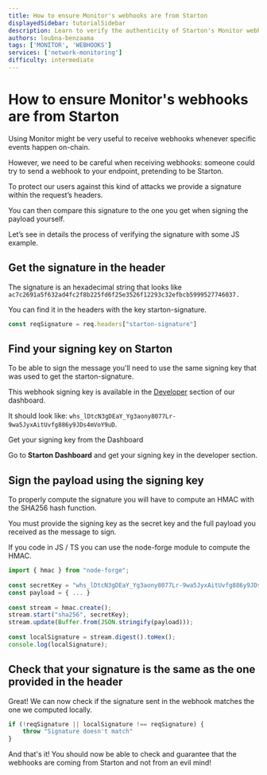 ```yaml
---
title: How to ensure Monitor's webhooks are from Starton
displayedSidebar: tutorialSidebar
description: Learn to verify the authenticity of Starton's Monitor webhooks in your applications by comparing the provided signature in the request headers with the one you compute using the signing key from Starton's dashboard, ensuring the webhook's integrity and source.
authors: loubna-benzaama
tags: ['MONITOR', 'WEBHOOKS']
services: ['network-monitoring']
difficulty: intermediate
---
```



# How to ensure Monitor's webhooks are from Starton

Using Monitor might be very useful to receive webhooks whenever specific events happen on-chain.

However, we need to be careful when receiving webhooks: someone could try to send a webhook to your endpoint, pretending to be Starton.

To protect our users against this kind of attacks we provide a signature within the request’s headers.

You can then compare this signature to the one you get when signing the payload yourself.

Let’s see in details the process of verifying the signature with some JS example.

## Get the signature in the header

The signature is an hexadecimal string that looks like `ac7c2691a5f632ad4fc2f8b225fd6f25e3526f12293c32efbcb5999527746037.`

You can find it in the headers with the key starton-signature.

```jsx
const reqSignature = req.headers["starton-signature"]
```

## Find your signing key on Starton

To be able to sign the message you'll need to use the same signing key that was used to get the starton-signature.

This webhook signing key is available in the [Developer](/docs/developer/discovering-coding-interface) section of our dashboard.

It should look like: `whs_lDtcN3gDEaY_Yg3aony8077Lr-9wa5JyxAitUvfg886y9JDs4mVoY9uD`.

<div className="row-is-multiline">

<div className="col col--2" className="cards">
	<Link className="button-card button-card--vertical" to="https://app.starton.com/projects">
		<Heading as={"h3"}>Get your signing key from the Dashboard</Heading>
		<div className="button-card__inner">
			<p color="white">
				Go to <b>Starton Dashboard</b> and get your signing key in the developer section.
			</p>
		</div>
	</Link>
</div>

</div>

## Sign the payload using the signing key

To properly compute the signature you will have to compute an HMAC with the SHA256 hash function.

You must provide the signing key as the secret key and the full payload you received as the message to sign.

If you code in JS / TS you can use the node-forge module to compute the HMAC.

```jsx
import { hmac } from "node-forge";
​
const secretKey = "whs_lDtcN3gDEaY_Yg3aony8077Lr-9wa5JyxAitUvfg886y9JDs4mVoY9uD";
const payload = { ... }
​
const stream = hmac.create();
stream.start("sha256", secretKey);
stream.update(Buffer.from(JSON.stringify(payload)));
​
const localSignature = stream.digest().toHex();
console.log(localSignature);
```

## Check that your signature is the same as the one provided in the header

Great! We can now check if the signature sent in the webhook matches the one we computed locally.

```jsx
if (!reqSignature || localSignature !== reqSignature) {
	throw "Signature doesn't match"
}
```

And that's it! You should now be able to check and guarantee that the webhooks are coming from Starton and not from an evil mind!
